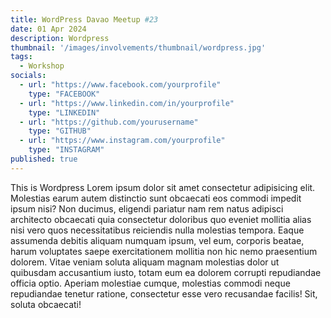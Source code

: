 ```yaml
---
title: WordPress Davao Meetup #23
date: 01 Apr 2024
description: Wordpress
thumbnail: '/images/involvements/thumbnail/wordpress.jpg'
tags:
  - Workshop
socials:
  - url: "https://www.facebook.com/yourprofile"
    type: "FACEBOOK"
  - url: "https://www.linkedin.com/in/yourprofile"
    type: "LINKEDIN"
  - url: "https://github.com/yourusername"
    type: "GITHUB"
  - url: "https://www.instagram.com/yourprofile"
    type: "INSTAGRAM"
published: true
---
```


This is Wordpress Lorem ipsum dolor sit amet consectetur adipisicing elit. Molestias earum autem distinctio sunt obcaecati eos commodi impedit ipsum nisi? Non ducimus, eligendi pariatur nam rem natus adipisci architecto obcaecati quia consectetur doloribus quo eveniet mollitia alias nisi vero quos necessitatibus reiciendis nulla molestias tempora. Eaque assumenda debitis aliquam numquam ipsum, vel eum, corporis beatae, harum voluptates saepe exercitationem mollitia non hic nemo praesentium dolorem. Vitae veniam soluta aliquam magnam molestias dolor ut quibusdam accusantium iusto, totam eum ea dolorem corrupti repudiandae officia optio. Aperiam molestiae cumque, molestias commodi neque repudiandae tenetur ratione, consectetur esse vero recusandae facilis! Sit, soluta obcaecati!